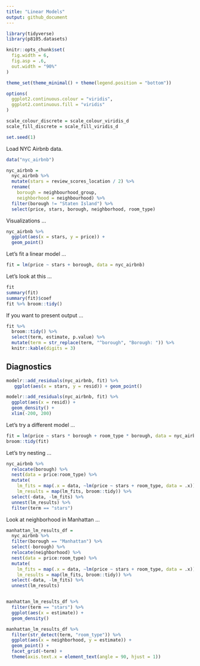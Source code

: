 ```yaml
---
title: "Linear Models"
output: github_document
---
```


```r
library(tidyverse)
library(p8105.datasets)

knitr::opts_chunk$set(
  fig.width = 6,
  fig.asp = .6,
  out.width = "90%"
)

theme_set(theme_minimal() + theme(legend.position = "bottom"))

options(
  ggplot2.continuous.colour = "viridis",
  ggplot2.continuous.fill = "viridis"
)

scale_colour_discrete = scale_colour_viridis_d
scale_fill_discrete = scale_fill_viridis_d

set.seed(1)
```


Load NYC Airbnb data.

```r
data("nyc_airbnb")

nyc_airbnb = 
  nyc_airbnb %>% 
  mutate(stars = review_scores_location / 2) %>% 
  rename(
    borough = neighbourhood_group,
    neighborhood = neighbourhood) %>% 
  filter(borough != "Staten Island") %>% 
  select(price, stars, borough, neighborhood, room_type)
```

Visualizations ...

```r
nyc_airbnb %>% 
  ggplot(aes(x = stars, y = price)) +
  geom_point()
```

Let's fit a linear model ...

```r
fit = lm(price ~ stars + borough, data = nyc_airbnb)
```

Let's look at this ...
```r
fit
summary(fit)
summary(fit)$coef
fit %>% broom::tidy()
```

If you want to present output ...
```r
fit %>% 
  broom::tidy() %>% 
  select(term, estimate, p.value) %>% 
  mutate(term = str_replace(term, "^borough", "Borough: ")) %>% 
  knitr::kable(digits = 3)
```


## Diagnostics

```r
modelr::add_residuals(nyc_airbnb, fit) %>% 
   ggplot(aes(x = stars, y = resid)) + geom_point()

modelr::add_residuals(nyc_airbnb, fit) %>%
  ggplot(aes(x = resid)) + 
  geom_density() +
  xlim(-200, 200)
```

Let's try a different model ...

```r
fit = lm(price ~ stars * borough + room_type * borough, data = nyc_airbnb)
broom::tidy(fit)
```

Let's try nesting ...

```r
nyc_airbnb %>% 
  relocate(borough) %>% 
  nest(data = price:room_type) %>%
  mutate(
    lm_fits = map(.x = data, ~lm(price ~ stars + room_type, data = .x)),
    lm_results = map(lm_fits, broom::tidy)) %>% 
  select(-data, -lm_fits) %>% 
  unnest(lm_results) %>% 
  filter(term == "stars")
```

Look at neighborhood in Manhattan ...
```r
manhattan_lm_results_df = 
  nyc_airbnb %>% 
  filter(borough == "Manhattan") %>% 
  select(-borough) %>% 
  relocate(neighborhood) %>% 
  nest(data = price:room_type) %>% 
  mutate(
    lm_fits = map(.x = data, ~lm(price ~ stars + room_type, data = .x)),
    lm_results = map(lm_fits, broom::tidy)) %>% 
  select(-data, -lm_fits) %>% 
  unnest(lm_results)


manhattan_lm_results_df %>% 
  filter(term == "stars") %>% 
  ggplot(aes(x = estimate)) +
  geom_density()

manhattan_lm_results_df %>% 
  filter(str_detect(term, "room_type")) %>% 
  ggplot(aes(x = neighborhood, y = estimate)) + 
  geom_point() + 
  facet_grid(~term) + 
  theme(axis.text.x = element_text(angle = 90, hjust = 1))
  
```


 












